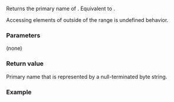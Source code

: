 {{cpp/text/text_encoding/title|name}}
{{cpp/text/text_encoding/navbar}}
{{ddcl|since=c++26|
constexpr const char* name() const noexcept;
}}

Returns the primary name of {{c|*this}}. Equivalent to {{box|{{c/core|return}}{{nbspt|1}}{{rlpsi|/#name_}}{{c/core|;}}}}.

Accessing elements of {{rlpsi|/#name_}} outside of the range {{range|name()|name() + std::strlen(name()) + 1}} is undefined behavior.

===Parameters===
(none)

===Return value===
Primary name {{rlpsi|/#name_}} that is represented by a null-terminated byte string.

===Example===
{{example}}

{{langlinks|es|ja|ru|zh}}
